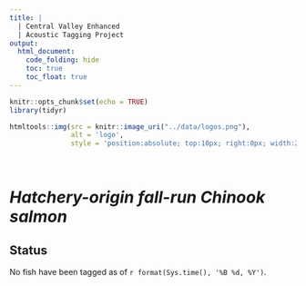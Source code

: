 ```yaml
---
title: |
  | Central Valley Enhanced
  | Acoustic Tagging Project
output:
  html_document:
    code_folding: hide
    toc: true
    toc_float: true
---
```

```r
knitr::opts_chunk$set(echo = TRUE)
library(tidyr)
```

```r
htmltools::img(src = knitr::image_uri("../data/logos.png"), 
               alt = 'logo', 
               style = 'position:absolute; top:10px; right:0px; width:200px;')
```

<br/>


# *Hatchery-origin fall-run Chinook salmon*

## Status

No fish have been tagged as of `r format(Sys.time(), '%B %d, %Y')`.

